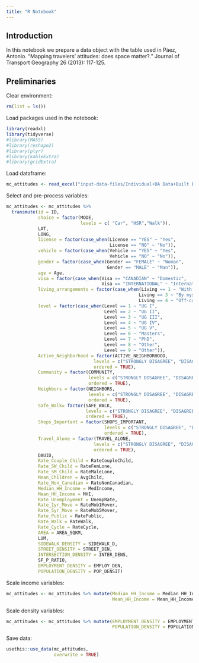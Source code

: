 ```yaml
---
title: "R Notebook"
---
```


## Introduction

In this notebook we prepare a data object with the table used in Páez, Antonio. "Mapping travelers’ attitudes: does space matter?." Journal of Transport Geography 26 (2013): 117-125.

## Preliminaries

Clear environment:
```r
rm(list = ls())
```

Load packages used in the notebook:
```r
library(readxl)
library(tidyverse)
#library(MASS)
#library(reshape2)
#library(plyr)
#library(kableExtra)
#library(gridExtra)
```

Load dataframe:
```r
mc_attitudes <- read_excel("input-data-files/Individual+DA Data+Built Environment.xls")
```

Select and pre-process variables:
```r
mc_attitudes <- mc_attitudes %>%
  transmute(id = ID,
            choice = factor(MODE, 
                            levels = c( "Car", "HSR","Walk")),
            LAT,
            LONG,
            license = factor(case_when(License == "YES" ~ "Yes",
                                       License == "NO" ~ "No")),
            vehicle = factor(case_when(Vehicle == "YES" ~ "Yes",
                                       Vehicle == "NO" ~ "No")),
            gender = factor(case_when(Gender == "FEMALE" ~ "Woman",
                                      Gender == "MALE" ~ "Man")),
            age = Age,
            visa = factor(case_when(Visa == "CANADIAN" ~ "Domestic",
                                    Visa == "INTERNATIONAL" ~ "International")),
            living_arrangements = factor(case_when(Living == 1 ~ "With family/relatives",
                                                  Living == 3 ~ "By myself",
                                                  Living == 4 ~ "Off-campus shared accommodations")),
            level = factor(case_when(Level == 1 ~ "UG I",
                                     Level == 2 ~ "UG II",
                                     Level == 3 ~ "UG III",
                                     Level == 4 ~ "UG IV",
                                     Level == 5 ~ "UG V",
                                     Level == 6 ~ "Masters",
                                     Level == 7 ~ "PhD",
                                     Level == 8 ~ "Other",
                                     Level == 9 ~ "Other")),
            Active_Neighborhood = factor(ACTIVE_NEIGHBORHOOD, 
                                 levels = c("STRONGLY DISAGREE", "DISAGREE", "NEUTRAL", "AGREE", "STRONGLY AGREE"), 
                                 ordered = TRUE),
            Community = factor(COMMUNITY, 
                               levels = c("STRONGLY DISAGREE", "DISAGREE", "NEUTRAL", "AGREE", "STRONGLY AGREE"), 
                               ordered = TRUE),
            Neighbors = factor(NEIGHBORS, 
                               levels = c("STRONGLY DISAGREE", "DISAGREE", "NEUTRAL", "AGREE", "STRONGLY AGREE"),
                               ordered = TRUE),
            Safe_Walk= factor(SAFE_WALK, 
                              levels = c("STRONGLY DISAGREE", "DISAGREE", "NEUTRAL", "AGREE", "STRONGLY AGREE"),
                              ordered = TRUE),
            Shops_Important = factor(SHOPS_IMPORTANT, 
                                     levels = c("STRONGLY DISAGREE", "DISAGREE", "NEUTRAL", "AGREE", "STRONGLY AGREE"), 
                                     ordered = TRUE),
            Travel_Alone = factor(TRAVEL_ALONE, 
                                 levels = c("STRONGLY DISAGREE", "DISAGREE", "NEUTRAL", "AGREE", "STRONGLY AGREE"), 
                                 ordered = TRUE),
            DAUID,
            Rate_Couple_Child = RateCoupleChild,
            Rate_SW_Child = RateFemLone,
            Rate_SM_Child = RateMaleLone,
            Mean_Children = AvgChild,
            Rate_Non_Canadian = RateNonCanadian,
            Median_HH_Income = MedIncome,
            Mean_HH_Income = MHI,
            Rate_Unemployment = UnempRate,
            Rate_1yr_Move = RateMob1Mover,
            Rate_5yr_Move = RateMob5Mover,
            Rate_Public = RatePublic,
            Rate_Walk = RateWalk,
            Rate_Cycle = RateCycle,
            AREA = AREA_SQKM,
            LUM,
            SIDEWALK_DENSITY = SIDEWALK_D,
            STREET_DENSITY = STREET_DEN,
            INTERSECTION_DENSITY = INTER_DENS,
            SF_P_RATIO,
            EMPLOYMENT_DENSITY = EMPLOY_DEN,
            POPULATION_DENSITY = POP_DENSIT) 
```

Scale income variables:
```r
mc_attitudes <- mc_attitudes %>% mutate(Median_HH_Income = Median_HH_Income/10000, 
                                        Mean_HH_Income = Mean_HH_Income/10000)
```

Scale density variables:
```r
mc_attitudes <- mc_attitudes %>% mutate(EMPLOYMENT_DENSITY = EMPLOYMENT_DENSITY/10000, 
                                        POPULATION_DENSITY = POPULATION_DENSITY/10000)
```

Save data:
```r
usethis::use_data(mc_attitudes,
                  overwrite = TRUE)
```

